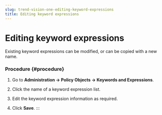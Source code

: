 ```yaml
---
slug: trend-vision-one-editing-keyword-expressions
title: Editing keyword expressions
---
```

# Editing keyword expressions

Existing keyword expressions can be modified, or can be copied with a new name.

### Procedure {#procedure}

1.  Go to **Administration → Policy Objects → Keywords and Expressions**.

2.  Click the name of a keyword expression list.

3.  Edit the keyword expression information as required.

4.  Click **Save**.
:::
